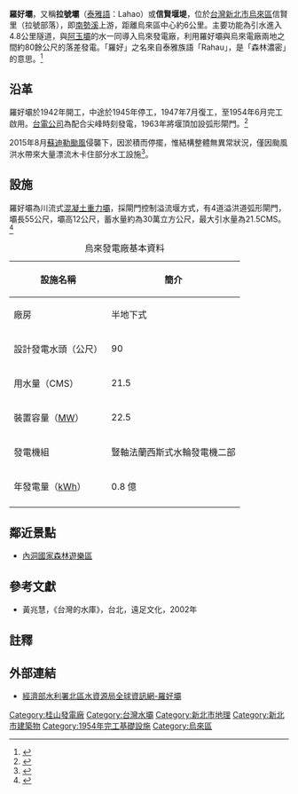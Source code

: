{{Infobox Dam
| name               = 羅好壩
| official_name      = 羅好壩
| image              = Luohow Dam.jpg
| image_size         = 300px
| image_caption      = 羅好壩
| image_alt          = 
| location_map       = Taiwan
| location_map_width = 
| location_map_text  = 
| lat_d     = 24
| lat_m     = 49
| lat_s     = 53
| lat_NS    = N
| long_d    = 121
| long_m    = 31
| long_s    = 44
| long_EW   = E
| coordinates_type   = type:landmark
| coordinates_display= inline,title
| coordinates_ref    = 
|crosses             = [[南勢溪|南勢溪]]
| status             = 使用中
| spillways          = 4門溢洪道弧形閘門控制溢流堰
| spillway_type      = Gated overflow, service 
| spillway_capacity  = {{convert|3,240|m3/s|cuft/s|abbr=on}}
|reservoir           = 羅好壩水庫
| country            = {{ROC}}
|locale              = [[新北市|新北市]][[烏來區|烏來區]]
|constructor         = [[台灣電力公司|台灣電力公司]]
|owner               = [[台灣電力公司|台灣電力公司]][[桂山發電廠|桂山發電廠]]<ref name="新北市現有水庫壩堰">{{cite web|language=zh-tw|url=http://file.wra.gov.tw/public/PDF/27111065071.pdf|title=新北市現有水庫壩堰|author=|publisher=經濟部水利署|date=2011|accessdate=2013-06-21|archive-url=https://web.archive.org/web/20131226090149/http://file.wra.gov.tw/public/PDF/27111065071.pdf|archive-date=2013-12-26|dead-url=yes}}</ref>
|developer           = 
|maint               = [[台灣電力公司|台灣電力公司]]<ref name="北水局">{{cite web|language=zh-tw|url=http://www.wranb.gov.tw/ct.asp?xItem=1204&ctNode=323&mp=5|title=羅好壩|author=|publisher=經濟部水利署北區水資源局|date=2008-10-27|accessdate=2013-06-22|archive-url=https://web.archive.org/web/20140116220619/http://www.wranb.gov.tw/ct.asp?xItem=1204&ctNode=323&mp=5|archive-date=2014-01-16|dead-url=yes}}</ref>
| type               = [[攔河堰|攔河堰]]
|length              = {{convert|86|m|ft|0|abbr=off}}<ref name="新北市現有水庫壩堰"/>
|height              = {{convert|22|m|ft|0|abbr=off}}<ref name="新北市現有水庫壩堰"/>
|crest_width         = {{convert|7|m|ft|0|abbr=off}}
|volume              = 30,160立方公尺
|crest_elevation     ={{convert|225|m|ft|0|abbr=off}}
|began               = 1947年<ref name="北水局"/>
|open                = 1954年<ref name="北水局"/>
|cost                = 不詳<ref name="北水局"/>
|reservoir_capacity  = 30萬[[立方公尺|立方公尺]]<ref name="北水局"/>
|active_capacity     = 25萬[[立方公尺|立方公尺]]<ref name="北水局"/>
|reservoir_catchment = 210[[平方公里|平方公里]]<ref name="北水局"/>
|reservoir_surface   = 5.3[[公頃|公頃]]<ref name="新北市現有水庫壩堰"/>
|reservoir_elevation = {{convert|213|m|ft|abbr=on}}<ref name="北水局"/>
|bridge_carries      =
|bridge_width        =
|bridge_clearance    =
|bridge_traffic      =
|bridge_toll         = 
|bridge_id           =
|map_cue             =
|map_image_full      =
|map_text            =
|plant_owner         = [[台灣電力公司|台灣電力公司]]
|plant_operator      = [[桂山發電廠|桂山發電廠]]
|turbines            = 豎軸法蘭西斯式水輪發電機
|hydraulic_head      = 90公尺
|installed_capacity  = 22.5 [[MW|MW]]
|max_planned_cap     = 
|capacity_factor     = 
|average_annual_gen  = 0.8億度（桂山電廠烏來機組）<ref name="北水局"/>
|net_generation      = 
|website             = 
|as_of               = 2013年6月
}}

'''羅好壩'''，又稱'''拉號壩'''（[[泰雅語|泰雅語]]：Lahao）或'''信賢堰堤'''，位於[[台灣|台灣]][[新北市|新北市]][[烏來區|烏來區]]信賢里（拉號部落），即[[南勢溪|南勢溪]]上游，距離烏來區中心約6公里。主要功能為引水進入4.8公里隧道，與[[阿玉壩|阿玉壩]]的水一同導入烏來發電廠，利用羅好壩與烏來電廠兩地之間約80餘公尺的落差發電。「羅好」之名來自泰雅族語「Rahau」，是「森林濃密」的意思。<ref name="內洞森林遊樂區">{{cite web|language=zh-tw|url=http://recreation.forest.gov.tw/RA/RA_1_4.aspx?RA_ID=0200002|title=內洞森林遊樂區園區介紹-台電羅好水壩|author=|publisher=行政院農委會林務局|date=|accessdate=2014-01-17|archive-url=https://web.archive.org/web/20140119131921/http://recreation.forest.gov.tw/RA/RA_1_4.aspx?RA_ID=0200002|archive-date=2014-01-19|dead-url=yes}}</ref>

==沿革==
羅好壩於1942年開工，中途於1945年停工，1947年7月復工，至1954年6月完工啟用。[[台電公司|台電公司]]為配合尖峰時刻發電，1963年將堰頂加設弧形閘門。<ref name="阿玉壩">{{cite web|language=zh-tw|url=http://www.wranb.gov.tw/ct.asp?xItem=1202&ctNode=323&mp=5|title=阿玉壩|author=|publisher=經濟部水利署北區水資源局|date=2008-10-27|accessdate=2013-06-22|archive-url=https://web.archive.org/web/20140116200651/http://www.wranb.gov.tw/ct.asp?xItem=1202&ctNode=323&mp=5|archive-date=2014-01-16|dead-url=yes}}</ref>

2015年8月[[颱風蘇迪羅_(2015年)|蘇迪勒颱風]]侵襲下，因淤積而停擺，惟結構整體無異常狀況，僅因颱風洪水帶來大量漂流木卡住部分水工設施<ref>{{cite web|language=zh-tw|url=http://news.ltn.com.tw/news/life/breakingnews/1415347|title=內洞森林遊樂區重傷 桂山電廠羅好壩淤積停擺|author=記者黃昭國／烏來報導|publisher=|date=2015-08-18|accessdate=2016-03-04|archive-date=2018-12-14|archive-url=https://web.archive.org/web/20181214200322/http://news.ltn.com.tw/news/life/breakingnews/1415347|dead-url=no}}</ref>。

==設施==
羅好壩為川流式[[混凝土|混凝土]][[重力壩|重力壩]]，採閘門控制溢流堰方式，有4道溢洪道弧形閘門，壩長55公尺，壩高12公尺，蓄水量約為30萬立方公尺，最大引水量為21.5CMS。<ref name="桂山發電廠">{{cite web|language=zh-tw|url=http://www.taipower.com.tw/content/about/..%5C..%5CUpFile%5CPowerDevFile%5Cd236.pdf|title=桂山發電廠簡介|author=|publisher=台灣電力公司|date=|accessdate=2014-01-17|archive-date=2013-12-14|archive-url=https://web.archive.org/web/20131214085719/http://www.taipower.com.tw/content/about/..%5C..%5CUpFile%5CPowerDevFile%5Cd236.pdf|dead-url=yes}}</ref>

{| class="wikitable"
|+ 烏來發電廠基本資料
! 設施名稱 !! 簡介
|-
| 廠房 || 半地下式
|-
| 設計發電水頭（公尺） || 90
|-
| 用水量（CMS） || 21.5
|-
| 裝置容量（[[MW|MW]]） || 22.5
|-
| 發電機組 || 豎軸法蘭西斯式水輪發電機二部
|-
| 年發電量（[[kWh|kWh]]） || 0.8 億
|-
|}

==鄰近景點==
*[[內洞國家森林遊樂區|內洞國家森林遊樂區]]

==參考文獻==
*黃兆慧，《台灣的水庫》，台北，遠足文化，2002年

==註釋==
{{reflist}}

==外部連結==
*[https://www.wranb.gov.tw/3452/3475/26147/羅好壩/ 經濟部水利署北區水資源局全球資訊網-羅好壩]

{{台灣水庫}}
{{桂山發電廠}}
[[Category:桂山發電廠|Category:桂山發電廠]]
[[Category:台灣水壩|Category:台灣水壩]]
[[Category:新北市地理|Category:新北市地理]]
[[Category:新北市建築物|Category:新北市建築物]]
[[Category:1954年完工基礎設施|Category:1954年完工基礎設施]]
[[Category:烏來區|Category:烏來區]]